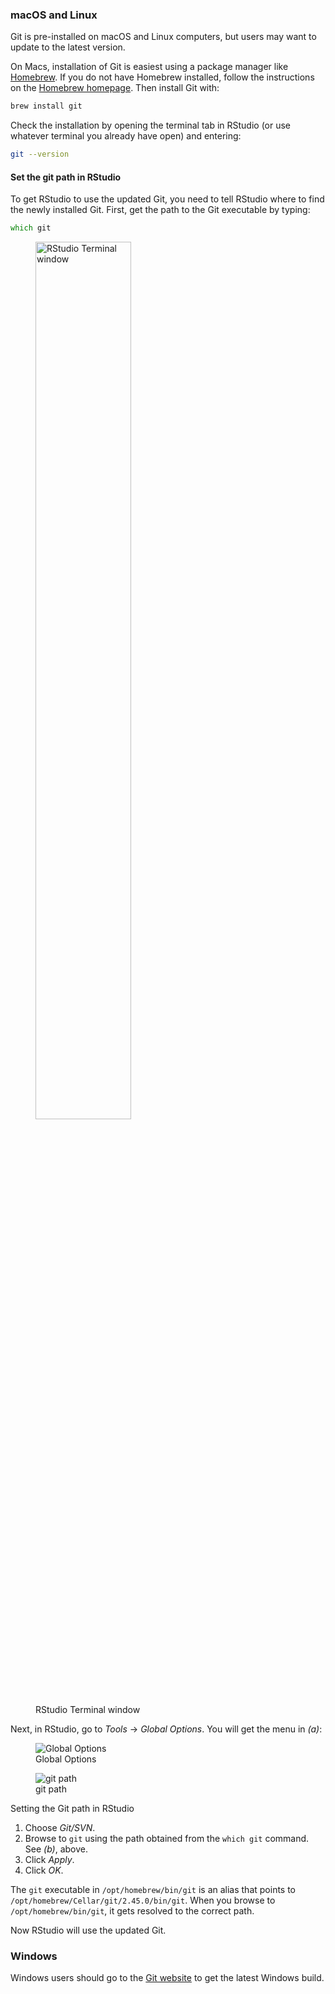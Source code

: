 ### macOS and Linux

Git is pre-installed on macOS and Linux computers, but users may want to update to the latest version.

On Macs, installation of Git is easiest using a package manager like [Homebrew](https://brew.sh/). If you do not have Homebrew installed, follow the instructions on the [Homebrew homepage](https://brew.sh/). Then install Git with:

``` bash
brew install git
```

Check the installation by opening the terminal tab in RStudio (or use whatever terminal you already have open) and entering:

``` zsh
git --version
```

#### Set the git path in RStudio

To get RStudio to use the updated Git, you need to tell RStudio where to find the newly installed Git. First, get the path to the Git executable by typing:

``` zsh
which git
```

![RStudio Terminal window](../assets/git-version.png){.lightbox fig-align="left" width="60%"}

Next, in RStudio, go to *Tools* → *Global Options*. You will get the menu in *(a)*:

::: {#fig-git layout-ncol="2" layout-valign="bottom"}
![Global Options](../assets/git-path.png){#fig-options .lightbox}

![git path](../assets/git-path-browse.png){#fig-path .lightbox}

Setting the Git path in RStudio
:::

1.  Choose *Git/SVN*.
2.  Browse to `git` using the path obtained from the `which git` command. See *(b)*, above.
3.  Click *Apply*.
4.  Click *OK*.

::: callout-note
The `git` executable in `/opt/homebrew/bin/git` is an alias that points to `/opt/homebrew/Cellar/git/2.45.0/bin/git`. When you browse to `/opt/homebrew/bin/git`, it gets resolved to the correct path.
:::

Now RStudio will use the updated Git.

### Windows

Windows users should go to the [Git website](https://git-scm.com/) to get the latest Windows build.
